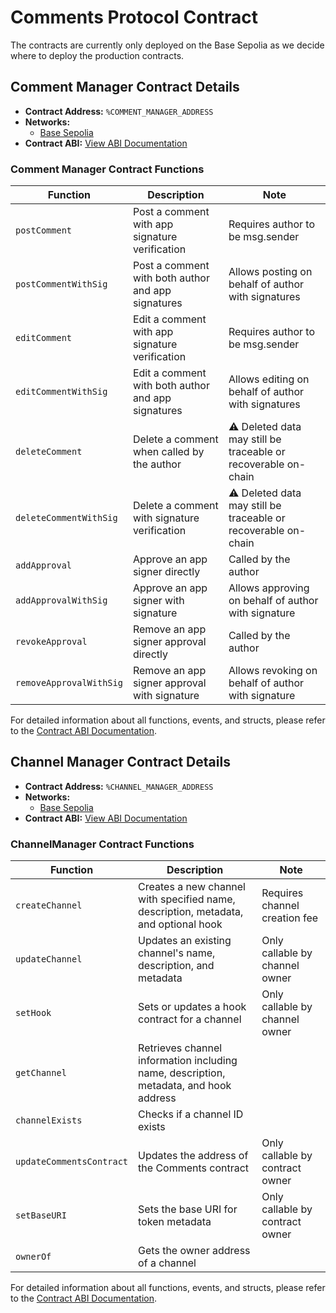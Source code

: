 # Comments Protocol Contract

The contracts are currently only deployed on the Base Sepolia as we decide where to deploy the production contracts.

## Comment Manager Contract Details

- **Contract Address:** `%COMMENT_MANAGER_ADDRESS`
- **Networks:**
  - [Base Sepolia](https://sepolia.basescan.org/address/%COMMENT_MANAGER_ADDRESS)
- **Contract ABI:** [View ABI Documentation](/protocol-reference/CommentManager)

### Comment Manager Contract Functions

| Function                | Description                                        | Note                                                           |
| ----------------------- | -------------------------------------------------- | -------------------------------------------------------------- |
| `postComment`           | Post a comment with app signature verification     | Requires author to be msg.sender                               |
| `postCommentWithSig`    | Post a comment with both author and app signatures | Allows posting on behalf of author with signatures             |
| `editComment`           | Edit a comment with app signature verification     | Requires author to be msg.sender                               |
| `editCommentWithSig`    | Edit a comment with both author and app signatures | Allows editing on behalf of author with signatures             |
| `deleteComment`         | Delete a comment when called by the author         | ⚠️ Deleted data may still be traceable or recoverable on-chain |
| `deleteCommentWithSig`  | Delete a comment with signature verification       | ⚠️ Deleted data may still be traceable or recoverable on-chain |
| `addApproval`           | Approve an app signer directly                     | Called by the author                                           |
| `addApprovalWithSig`    | Approve an app signer with signature               | Allows approving on behalf of author with signature            |
| `revokeApproval`        | Remove an app signer approval directly             | Called by the author                                           |
| `removeApprovalWithSig` | Remove an app signer approval with signature       | Allows revoking on behalf of author with signature             |

For detailed information about all functions, events, and structs, please refer to the [Contract ABI Documentation](/protocol-reference/CommentManager).

## Channel Manager Contract Details

- **Contract Address:** `%CHANNEL_MANAGER_ADDRESS`
- **Networks:**
  - [Base Sepolia](https://sepolia.basescan.org/address/%CHANNEL_MANAGER_ADDRESS)
- **Contract ABI:** [View ABI Documentation](/protocol-reference/ChannelManager)

### ChannelManager Contract Functions

| Function                 | Description                                                                           | Note                            |
| ------------------------ | ------------------------------------------------------------------------------------- | ------------------------------- |
| `createChannel`          | Creates a new channel with specified name, description, metadata, and optional hook   | Requires channel creation fee   |
| `updateChannel`          | Updates an existing channel's name, description, and metadata                         | Only callable by channel owner  |
| `setHook`                | Sets or updates a hook contract for a channel                                         | Only callable by channel owner  |
| `getChannel`             | Retrieves channel information including name, description, metadata, and hook address |                                 |
| `channelExists`          | Checks if a channel ID exists                                                         |                                 |
| `updateCommentsContract` | Updates the address of the Comments contract                                          | Only callable by contract owner |
| `setBaseURI`             | Sets the base URI for token metadata                                                  | Only callable by contract owner |
| `ownerOf`                | Gets the owner address of a channel                                                   |                                 |

For detailed information about all functions, events, and structs, please refer to the [Contract ABI Documentation](/protocol-reference/ChannelManager).
